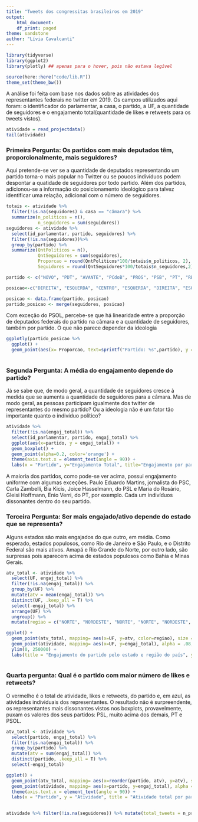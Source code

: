 ```yaml
---
title: "Tweets dos congressitas brasileiros em 2019"
output:
    html_document:
    df_print: paged
theme: sandstone
author: "Lívia Cavalcanti"
---
```


```r
library(tidyverse)
library(ggplot2)
library(plotly) ## apenas para o hover, pois não estava legível

source(here::here("code/lib.R"))
theme_set(theme_bw())
```

A análise foi feita com base nos dados sobre as atividades dos representantes federais no twitter em 2019.
Os campos utilizados aqui foram: o identificador do parlamentar, a casa, o partido, a UF, a quantidade de seguidores e o engajamento total(quantidade de likes e retweets para os tweets vistos).
```r
atividade = read_projectdata()
tail(atividade)
```
### Primeira Pergunta: Os partidos com mais deputados têm, proporcionalmente, mais seguidores?

Aqui pretende-se ver se a quantidade de deputados representando um partido torna-o mais popular no Twitter ou se poucos indivíduos podem despontar a quatidade de seguidores por todo partido.
Além dos partidos, adicionou-se a informação do posicionamento ideológico para talvez identificar uma relação, adicional com o número de seguidores.
```r

totais <- atividade %>% 
  filter(!is.na(seguidores) & casa == "câmara") %>%
  summarize(n_politicos = n(),
            n_seguidores = sum(seguidores))
seguidores <- atividade %>% 
  select(id_parlamentar, partido, seguidores) %>%
  filter(!is.na(seguidores))%>%
  group_by(partido) %>%
  summarize(QntPoliticos = n(),
            QntSeguidores = sum(seguidores),
            Proporcao = round(QntPoliticos*100/totais$n_politicos, 2),
            Seguidores = round(QntSeguidores*100/totais$n_seguidores,2))


```


```r
partido <- c("NOVO", "PDT", "AVANTE", "PCdoB", "PROS", "PSB", "PT", "REDE","PSOL","PSL","PRP", "PR", "PRB","MDB", "PTB","PP","DEM","SD", "PSD","PHS","PODE", "PSC", "PSDB", "PATRI", "PMN", "PPS", "PV","S/Partido", "SOLIDARIEDADE")

posicao<-c("DIREITA", "ESQUERDA", "CENTRO", "ESQUERDA", "DIREITA", "ESQUERDA", "ESQUERDA", "ESQUERDA", "ESQUERDA", "DIREITA", "DIREITA", "DIREITA", "DIREITA", "CENTRO", "CENTRO", "DIREITA", "DIREITA", "ESQUERDA", "DIREITA","DIREITA", "CENTRO","DIREITA", "CENTRO","DIREITA","ESQUERDA", "ESQUERDA", "ESQUERDA","S/Partido", "ESQUERDA")

posicao <- data.frame(partido, posicao)
partido_posicao <- merge(seguidores, posicao)
```

Com exceção do PSOL, percebe-se que há linearidade entre a proporção de deputados federais do partido na câmara e a quantidade de seguidores, também por partido. O que não parece depender da ideologia
```r
ggplotly(partido_posicao %>%
  ggplot() +
  geom_point(aes(x= Proporcao, text=sprintf("Partido: %s",partido), y = Seguidores, color = posicao), alpha=.7, size = 4))
  
```

### Segunda Pergunta: A média do engajamento depende do partido?
Já se sabe que, de modo geral, a quantidade de seguidores cresce à medida que se aumenta a quantidade de seguidores para a câmara.
Mas de modo geral, as pessoas participam igualmente dos twitter de representantes do mesmo partido? Ou a ideologia não é um fator tão importante quanto o indivíduo político?


```r
atividade %>% 
  filter(!is.na(engaj_total)) %>%
  select(id_parlamentar, partido, engaj_total) %>%
  ggplot(aes(x=partido, y = engaj_total)) +
  geom_boxplot() +
  geom_point(alpha=0.2, color='orange') + 
  theme(axis.text.x = element_text(angle = 90)) +
  labs(x = "Partido", y="Engajamento Total", title="Engajamento por partido")

```

A maioria dos partidos, como pode-se ver acima, possui engajamento uniforme com algumas exceções. Paulo Eduardo Martins, jornalista do PSC, Carla Zambelli, Bia Kicis, Joice Hasselmann, do PSL e Maria do Rosário, Gleisi Hoffmann, Enio Verri, do PT, por exemplo. Cada um indivíduos dissonantes dentro do seu partido.

### Terceira Pergunta: Ser mais engajado/ativo depende do estado que se representa?

Alguns estados são mais engajados do que outro, em média. Como esperado, estados populosos, como Rio de Janeiro e São Paulo, e o Distrito Federal são mais ativos.
Amapá e Rio Grande do Norte, por outro lado, são surpresas pois aparecem acima de estados populosos como Bahia e Minas Gerais.

```r
atv_total <- atividade %>%
  select(UF, engaj_total) %>%
  filter(!is.na(engaj_total)) %>%
  group_by(UF) %>%
  mutate(atv = mean(engaj_total)) %>%
  distinct(UF, .keep_all = T) %>% 
  select(-engaj_total) %>%
  arrange(UF) %>%
  ungroup() %>%
  mutate(regiao = c("NORTE", "NORDESTE", "NORTE", "NORTE", "NORDESTE", "NORDESTE", "CENTRO", "SUDESTE", "CENTRO", "NORDESTE", "SUDESTE", "CENTRO", "CENTRO", "NORTE", "NORDESTE", "NORDESTE", "NORDESTE", "SUL", "SUDESTE", "NORDESTE", "NORTE", "NORTE","SUL", "SUL", "NORDESTE", "SUDESTE", "NORTE"))

ggplot() +
  geom_point(atv_total, mapping= aes(x=UF, y=atv, color=regiao), size = 3 ) +
  geom_point(atividade, mapping= aes(x=UF, y=engaj_total), alpha = .08, color = 'navy') +
  ylim(0, 250000) +
  labs(title = "Engajamento do partido pelo estado e região do país", y = "Engajamento")
    
```

### Quarta pergunta: Qual é o partido com maior número de likes e retweets?

O vermelho é o total de atividade, likes e retweets, do partido e, em azul, as atividades individuais dos representantes. O resultado não é surpreendente, os representantes mais dissonantes vistos nos boxplots, provavelmente, puxam os valores dos seus partidos: PSL, muito acima dos demais, PT e PSOL.

```r
atv_total <- atividade %>%
  select(partido, engaj_total) %>%
  filter(!is.na(engaj_total)) %>%
  group_by(partido) %>%
  mutate(atv = sum(engaj_total)) %>%
  distinct(partido, .keep_all = T) %>% 
  select(-engaj_total) 

ggplot() +
  geom_point(atv_total, mapping= aes(x=reorder(partido, atv), y=atv), size = 3, color='red', alpha = .6 )+
  geom_point(atividade, mapping= aes(x=partido, y=engaj_total), alpha = .1, color = 'navy') + 
  theme(axis.text.x = element_text(angle = 90)) +
  labs(x = "Partido", y = "Atividade", title = "Atividade total por partido")
    
```

```r
atividade %>% filter(!is.na(seguidores)) %>% mutate(total_tweets = n_proprio + n_retweet) %>% ggplot(aes(total_tweets, engaj_max)) + geom_point() + scale_y_log10() + scale_x_log10() + geom_smooth(method = "lm") ###
```

